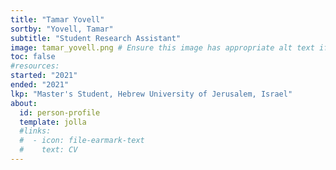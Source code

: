 ```yaml
---
title: "Tamar Yovell"
sortby: "Yovell, Tamar"
subtitle: "Student Research Assistant"
image: tamar_yovell.png # Ensure this image has appropriate alt text if used directly in content
toc: false
#resources: 
started: "2021"
ended: "2021"
lkp: "Master's Student, Hebrew University of Jerusalem, Israel"
about:
  id: person-profile
  template: jolla
  #links:
  #  - icon: file-earmark-text
  #    text: CV
---
```


:::{#person-profile}
:::

<!---
## Biography
## Experience
## Education
-->
